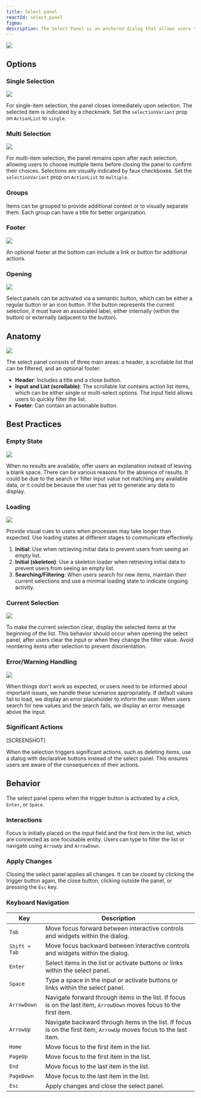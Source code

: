 ```yaml
---
title: Select panel
reactId: select_panel
figma:
description: The Select Panel is an anchored dialog that allows users to quickly navigate and select one or multiple items from a list. It includes a text input for filtering, supports item grouping, and offers a footer for additional actions. Changes are applied upon closing the panel.
---
```



![](https://github.com/user-attachments/assets/0105c1cf-dd04-4788-b26a-e64abdc738b6)

## Options

### Single Selection

![](https://github.com/user-attachments/assets/673b6671-47a8-46ed-9200-dc2a1710f374)

For single-item selection, the panel closes immediately upon selection. The selected item is indicated by a checkmark. Set the `selectionVariant` prop on `ActionList` to `single`.

### Multi Selection

![](https://github.com/user-attachments/assets/bcf32736-35c9-42c2-837a-6a62767bbcec)

For multi-item selection, the panel remains open after each selection, allowing users to choose multiple items before closing the panel to confirm their choices. Selections are visually indicated by faux checkboxes. Set the `selectionVariant` prop on `ActionList` to `multiple`.

### Groups

Items can be grouped to provide additional context or to visually separate them. Each group can have a title for better organization.

### Footer

![](https://github.com/user-attachments/assets/7c1c4ad0-5fae-45fb-b932-006d3dd1aed4)

An optional footer at the bottom can include a link or button for additional actions.

### Opening

![](https://github.com/user-attachments/assets/90c9ffa3-302c-4a59-b8d3-5f8f747489bd)

Select panels can be activated via a semantic button, which can be either a regular button or an icon button. If the button represents the current selection, it must have an associated label, either internally (within the button) or externally (adjacent to the button).

## Anatomy

![](https://github.com/user-attachments/assets/4eaaba98-1fa7-4d7a-a243-0007cd4cc1b4)

The select panel consists of three main areas: a header, a scrollable list that can be filtered, and an optional footer:

- **Header**: Includes a title and a close button.
- **Input and List (scrollable)**: The scrollable list contains action list items, which can be either single or multi-select options. The input field allows users to quickly filter the list.
- **Footer**: Can contain an actionable button.

## Best Practices

### Empty State

![](https://github.com/user-attachments/assets/7e4568fa-60be-44a3-b968-f2f0b6dcbb94)

When no results are available, offer users an explanation instead of leaving a blank space. There can be various reasons for the absence of results. It could be due to the search or filter input value not matching any available data, or it could be because the user has yet to generate any data to display.

### Loading

![](https://github.com/user-attachments/assets/bcd1e1d7-ad71-4820-ba8f-487a0462137f)

Provide visual cues to users when processes may take longer than expected. Use loading states at different stages to communicate effectively.

1. **Initial**: Use when retrieving initial data to prevent users from seeing an empty list.
2. **Initial (skeleton)**: Use a skeleton loader when retrieving initial data to prevent users from seeing an empty list.
3. **Searching/Filtering**: When users search for new items, maintain their current selections and use a minimal loading state to indicate ongoing activity.

### Current Selection

![](https://github.com/user-attachments/assets/12f4dd86-ec9b-4a9e-8246-e92bed87fa00)

To make the current selection clear, display the selected items at the beginning of the list. This behavior should occur when opening the select panel, after users clear the input or when they change the filter value. Avoid reordering items after selection to prevent disorientation.

### Error/Warning Handling

![](https://github.com/user-attachments/assets/272174b3-7f32-45cc-8ad1-9b063f8d98a4)

When things don't work as expected, or users need to be informed about important issues, we handle these scenarios appropriately. If default values fail to load, we display an error placeholder to inform the user. When users search for new values and the search fails, we display an error message above the input.

### Significant Actions

[SCREENSHOT]

When the selection triggers significant actions, such as deleting items, use a dialog with declarative buttons instead of the select panel. This ensures users are aware of the consequences of their actions.

## Behavior

The select panel opens when the trigger button is activated by a click, `Enter`, or `Space`.

### Interactions

Focus is initially placed on the input field and the first item in the list, which are connected as one focusable entity. Users can type to filter the list or navigate using `ArrowUp` and `ArrowDown`.

### Apply Changes

Closing the select panel applies all changes. It can be closed by clicking the trigger button again, the close button, clicking outside the panel, or pressing the `Esc` key.

### Keyboard Navigation

| Key           | Description                                                                                                          |
| ------------- | -------------------------------------------------------------------------------------------------------------------- |
| `Tab`         | Move focus forward between interactive controls and widgets within the dialog.                                       |
| `Shift + Tab` | Move focus backward between interactive controls and widgets within the dialog.                                      |
| `Enter`       | Select items in the list or activate buttons or links within the select panel.                                       |
| `Space`       | Type a space in the input or activate buttons or links within the select panel.                                      |
| `ArrowDown`   | Navigate forward through items in the list. If focus is on the last item, `ArrowDown` moves focus to the first item. |
| `ArrowUp`     | Navigate backward through items in the list. If focus is on the first item, `ArrowUp` moves focus to the last item.  |
| `Home`        | Move focus to the first item in the list.                                                                            |
| `PageUp`      | Move focus to the first item in the list.                                                                            |
| `End`         | Move focus to the last item in the list.                                                                             |
| `PageDown`    | Move focus to the last item in the list.                                                                             |
| `Esc`         | Apply changes and close the select panel.                                                                            |
